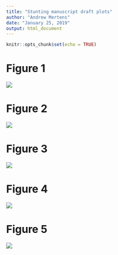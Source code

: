 ```yaml
---
title: "Stunting manuscript draft plots"
author: "Andrew Mertens"
date: "January 25, 2019"
output: html_document
---
```


```r
knitr::opts_chunk$set(echo = TRUE)
```

# Figure 1

![ ](LAZ_by_region.png)

# Figure 2

![ ](pooled_ci.png)

# Figure 3

![ ](pooled_ir.png)

# Figure 4

![ ](pooled_prev.png)


# Figure 5

![ ](pooled_rec.png)


